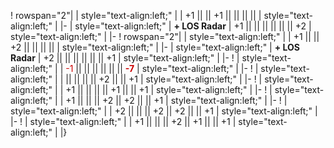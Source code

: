 {{Ship/EquipmentBonuses}}
! rowspan="2"|{{GreenGunDP}}{{EquipmentLink|12.7cm Single High-angle Gun Mount Kai 2}}
| style="text-align:left;" | 
| +1 || || +1 || || || || 
| style="text-align:left;" | 
|-
| style="text-align:left;" | '''+ LOS Radar''' 
| +1 || || || || || || +2
| style="text-align:left;" | 
|-
! rowspan="2"|{{GreenGunDP}}{{EquipmentLink|12.7cm Twin High-angle Gun Mount Kai 2}}
| style="text-align:left;" | 
| +1 || || +2 || || || || 
| style="text-align:left;" | 
|-
| style="text-align:left;" | '''+ LOS Radar''' 
| +2 || || || || || || +1
| style="text-align:left;" | 
|-
! {{TorpedoWeapon}}{{EquipmentLink|Type D Kouhyouteki Kai (Kouryuu Kai)}}
| style="text-align:left;" | 
| <font color=#CC0000>-1</font> || || || || || || '''<font color=#CC0000>-7</font>'''
| style="text-align:left;" | 
|-
! {{Seaplane}}{{EquipmentLink|Laté 298B}}
| style="text-align:left;" | 
| || || || || +2 || || +1
| style="text-align:left;" | 
|-
! {{Seaplane}}{{EquipmentLink|Swordfish (Seaplane Model)}}
| style="text-align:left;" |
| +1 || || || || +1 || || +1
| style="text-align:left;" |
|-
! {{Seaplane}}{{EquipmentLink|Swordfish Mk.III Kai (Seaplane Model)}}
| style="text-align:left;" |
| +1 || || || +2 || +2 || || +1
| style="text-align:left;" |
|-
! {{Seaplane}}{{EquipmentLink|Swordfish Mk.III Kai (Seaplane Model/Skilled)}}
| style="text-align:left;" |
| +2 || || || +2 || +2 || || +1
| style="text-align:left;" |
|-
! {{Seaplane}}{{EquipmentLink|Swordfish Mk.II Kai (Reconnaissance Seaplane Model)}}
| style="text-align:left;" |
| +1 || || || +2 || +1 || || +1
| style="text-align:left;" |
|}
